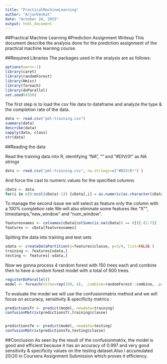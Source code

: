```yaml
---
title: "PracticalMachineLearning"
author: "ArjunVenkat"
date: "October 24, 2015"
output: html_document
---
```

##Practical Machine Learning 
#Prediction Assignment Writeup
This document describe the analysis done for the prediction assignment of the practical machine learning course.

##Required Libraries
The packages used in the analysis are as follows:
```r
options(warn=-1)
library(caret)
library(randomForest)
library(Hmisc)
library(foreach)
library(doParallel)
set.seed(4356)
```
The first step is to load the csv file data to dataframe and analyze the type & the completion rate of the data.
```r
data <- read.csv("pml-training.csv")
summary(data)
describe(data)
sapply(data, class)
str(data)
```
##Reading the data

Read the training data into R, identifying "NA", "" and "#DIV/0!" as NA strings
```r
data <- read.csv("pml-training.csv", na.strings=c("#DIV/0!") )
```
And force the cast to numeric values for the specified columns 
```r
cData <- data
for(i in c(8:ncol(cData)-1)) {cData[,i] = as.numeric(as.character(cData[,i]))}
```
To manage the second issue we will select as feature only the column with a 100% completion rate We will also eliminate some features like "X"", timestamps, "new_window" and "num_window". 

```r
featuresnames <- colnames(cData[colSums(is.na(cData)) == 0])[-(1:7)]
features <- cData[featuresnames]
```

Spliting the data into training and test sets
```r
xdata <- createDataPartition(y=features$classe, p=3/4, list=FALSE )
training <- features[xdata,]
testing <- features[-xdata,]
```
Now we gonna process 4 random forest with 150 trees each and combine then to have a random forest model with a total of 600 trees.
```r
registerDoParallel()
model <- foreach(ntree=rep(150, 4), .combine=randomForest::combine, .packages='randomForest') %dopar% randomForest(training[-ncol(training)], training$classe, ntree=ntree)
```
To evaluate the model we will use the confusionmatrix method and we will focus on accuracy, sensitivity & specificity metrics :
```r
predictionsTr <- predict(model, newdata=training)
confusionMatrix(predictionsTr,training$classe)


predictionsTe <- predict(model, newdata=testing)
confusionMatrix(predictionsTe,testing$classe)
```

##Conclusion
As seen by the result of the confusionmatrix, the model is good and efficient because it has an accuracy of 0.997 and very good sensitivity & specificity values on the testing dataset.Also i accumulated 20/20 in Coursera Assignment Submission which proves it efficiency.